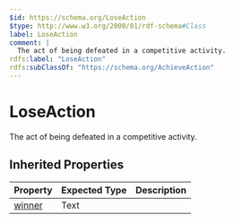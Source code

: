 ```yaml
---
$id: https://schema.org/LoseAction
$type: http://www.w3.org/2000/01/rdf-schema#Class
label: LoseAction
comment: |
  The act of being defeated in a competitive activity.
rdfs:label: "LoseAction"
rdfs:subClassOf: "https://schema.org/AchieveAction"
---
```


# LoseAction

The act of being defeated in a competitive activity.

## Inherited Properties

| Property | Expected Type | Description |
| --- | --- | --- |
| [winner](https://schema.org/winner) | Text |  |

